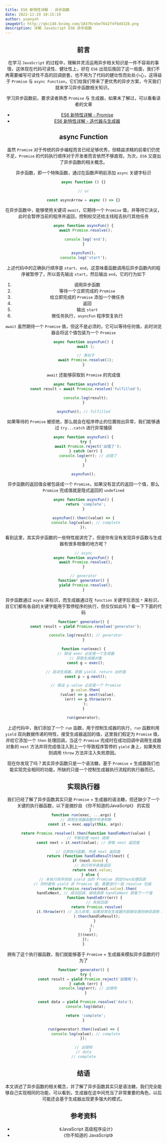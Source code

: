 ```yaml
---
title: ES6 新特性详解 - 异步函数
date: 2022-11-29 10:15:19
author: yuanyxh
imageUrl: http://qkc148.bvimg.com/18470/ebe7642f4f6d4328.png
description: 详解 JavaScript ES6 异步函数
---
```


<Header frontmatter={frontmatter} />

<Toc toc={toc} />

## 前言

在学习 `JavaScript` 的过程中，理解并灵活运用异步相关知识是一件不容易的事情，这体现在代码可读性、健壮性上，好在 `ES6` 出现后挽回了这一局面，我们不再需要编写可读性不高的回调嵌套，也不用为了代码的健壮性而处处小心，这得益于 `Promise` 与 `async Function`，它们给我们带来了更优秀的异步方案，今天我们就来学习异步函数相关知识。

学习异步函数前，要求读者熟悉 `Promise` 与 生成器，如果未了解过，可以看看读者的文章

- [ES6 新特性详解 - Promise][Promise]
- [ES6 新特性详解 - 迭代器与生成器][迭代与生成]

## async Function

虽然 `Promise` 对于传统的异步编程而言已经足够优秀，但精益求精的前辈们仍觉不足，`Promise` 的代码执行顺序对于开发者而言依然不够直观，为次，`ES6` 又提出了异步函数的相关概念。

异步函数，即一个特殊函数，通过在函数声明前添加 `async` 关键字标识

```javascript
async function () {}

// or

const asyncArrow = async () => {}
```

在异步函数中，能够使用关键词 `await`，它期待一个 `Promise` 值，并等待它决议，此时会暂停当前的程序并返回，控制权交还给主线程去执行其他任务

```javascript
async function asyncFun() {
  await Promise.resolve();

  console.log('end');
}

asyncFun();
console.log('start');
```

上述代码中的正确执行顺序是 `start`、`end`，这意味着函数调用后异步函数内的程序被暂停了，所以首先输出 `start`，然后输出 `end`，它的行为如下

1. 调用异步函数
2. 等待一个立即完成的 `Promise`
3. 给立即完成的 `Promise` 添加一个微任务
4. 返回
5. 输出 `start`
6. 微任务执行，`asyncFun` 程序恢复执行

`await` 虽然期待一个 `Promise` 值，但这不是必须的，它可以等待任何值，此时浏览器会将这个值包装为一个 `Promise`

```javascript
async function asyncFun() {
  await 1;

  // 类似于
  await Promise.resolve(1);
}
```

`await` 还能够获取到 `Promise` 的完成值

```javascript
async function asyncFun() {
  const result = await Promise.resolve('fulfilled');

  console.log(result);
}

asyncFun(); // fulfilled
```

如果等待的 `Promise` 被拒绝，那么就会在程序停止的位置抛出异常，我们能够通过 `try...catch` 进行异常捕获

```javascript
async function asyncFun() {
  try {
    await Promise.reject('出错了');
  } catch (err) {
    console.log(err); // 出错了
  }
}

asyncFun();
```

异步函数的返回值会被包装成一个 `Promise`，如果没有显式的返回一个值，那么 `Promise` 完成值就是隐式返回的 `undefined`

```javascript
async function asyncFun() {
  return 'complete';
}

asyncFun().then((value) => {
  console.log(value); // complete
});
```

看到这里，其实异步函数的一些特性就讲完了，但是你有没有发现异步函数与生成器有很多相像的地方呢？

```javascript
// async
async function asyncFun() {
  await Promise.resolve();
}

// generator
function* generator() {
  yield Promise.resolve();
}
```

异步函数通过 `async` 来标识，而生成器通过在 `function` 关键字后添加 `*` 来标识，且它们都有各自的关键字能用于暂停程序的执行，但仅仅如此吗？看一下下面的代码

```javascript
function* generator() {
  const result = yield Promise.resolve('generator');

  console.log(result); // generator
}

function run(exec) {
  // 假设 exec 必定是一个生成器
  // 获取生成器对象
  const g = exec();

  // 启动生成器，获取 yield、return 出的值
  const p = g.next();

  // 假设 p.value 必定是一个 Promise
  p.value.then(
    (value) => g.next(value),
    (err) => g.throw(err)
  );
}

run(generator);
```

上述代码中，我们添加了一个 `run` 函数，用于控制生成器的执行，`run` 函数利用 `yield` 双向数据传递的特性，接受生成器返回的值，这里我们假定为 `Promise` 值，并给它添加一个 `then` 处理回调，当这个 `Promise` 完成时在成功回调中调用生成器对象的 `next` 方法并将完成值注入到上一个导致程序暂停的 `yield` 身上，如果失败则调用 `throw` 方法并注入失败原因。

现在你发现了吗？其实异步函数只是一个语法糖，基于 `Promise` + 生成器我们也能实现完全相同的功能，所缺的只是一个控制生成器执行流程的执行器而已。

## 实现执行器

我们已经了解了异步函数其实只是 `Promise` + 生成器的语法糖，但还缺少了一个关键的执行器函数，以下是摘抄自 《你不知道的JavaScript》 的实现

```javascript
function run(exec, ...args) {
  // 调用生成器函数并传递参数
  const it = exec.apply(this, args);

  return Promise.resolve().then(function handleNext(value) {
    // 不断处理 next 调用
    const next = it.next(value); // 获取 next 返回值

    // 立即执行函数，传递 next 返回值
    return (function handleResult(next) {
      if (next.done) {
        // 执行完毕直接返回
        return next.value;
      } else {
        // 未执行完毕则给 yield 出的 Promise 添加then处理回调
        // 同时避免 yield 非 Promise 值，需要进行一层 resolve 包装
        return Promise.resolve(next.value).then(
          handleNext, // 成功回调，继续调用 handleNext 获取下一个值
          function handleErr(err) {
            // 失败回调
            return Promise.resolve(
              it.throw(err) // 注入异常，如果异常在生成器内部被处理则继续调用 handleResult
            ).then(handleResult);
          }
        );
      }
    })(next);
  });
}
```

拥有了这个执行器函数，我们就能够基于 `Promise` + 生成器来模拟异步函数的行为了

```javascript
function* generator() {
  try {
    const result = yield Promise.reject('出错啦');
  } catch (err) {
    console.log(err); // 出错啦
  }

  const data = yield Promise.resolve('data');
  console.log(data);

  return 'complete';
}

run(generator).then((value) => {
  console.log(value); // complete
});

// 出错啦
// data
// complete
```

## 结语

本文讲述了异步函数的相关概念，并了解了异步函数其实只是语法糖，我们完全能够自己实现相同的功能，可以看到，生成器在这中间充当了非常重要的角色，以后可能还会基于生成器出现更多强大的模式。

## 参考资料

- 《JavaScript 高级程序设计》
- 《你不知道的 JavaScript》

[Promise]: ../js/es6_promise.mdx
[迭代与生成]: ../js/es6-iterator.mdx
